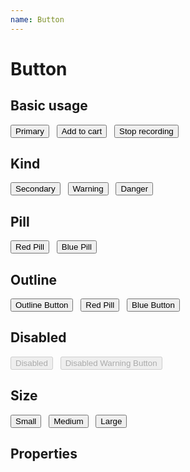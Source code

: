 ```yaml
---
name: Button
---
```



# Button

## Basic usage

<Playground>
  <Button>Primary</Button>
  &nbsp;
  <Button>
    <Icon name='add_shopping_cart' /> Add to cart
  </Button>
  &nbsp;
  <Button outline kind='danger'>
    <Icon name='stop' /> Stop recording
  </Button>
</Playground>

## Kind

<Playground>
  <Button kind="secondary">Secondary</Button>
  &nbsp;
  <Button kind="warning">Warning</Button>
  &nbsp;
  <Button kind="danger">Danger</Button>
</Playground>

## Pill

<Playground>
  <Button pill kind="danger">Red Pill</Button>
  &nbsp;
  <Button pill kind="primary">Blue Pill</Button>
</Playground>

## Outline

<Playground>
  <Button outline kind='secondary'>Outline Button</Button>
  &nbsp;
  <Button pill outline kind="danger">Red Pill</Button>
  &nbsp;
  <Button outline>Blue Button</Button>
</Playground>

## Disabled

<Playground>
  <Button disabled>Disabled</Button>
  &nbsp;
  <Button pill outline kind="warning" disabled>Disabled Warning Button</Button>
</Playground>

## Size

<Playground>
  <Button size='small'>Small</Button>
  &nbsp;
  <Button size='medium'>Medium</Button>
  &nbsp;
  <Button size='large'>Large</Button>
</Playground>

## Properties

<PropsTable of={Button}></PropsTable>
